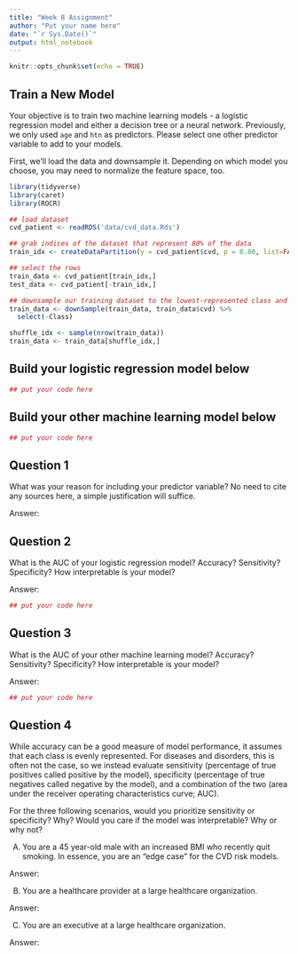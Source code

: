 ```yaml
---
title: "Week 8 Assignment"
author: "Put your name here"
date: "`r Sys.Date()`"
output: html_notebook
---
```


```r
knitr::opts_chunk$set(echo = TRUE)
```


## Train a New Model

Your objective is to train two machine learning models - a logistic regression model and either a decision tree or a neural network. Previously, we only used `age` and `htn` as predictors. Please select one other predictor variable to add to your models.

First, we'll load the data and downsample it. Depending on which model you choose, you may need to normalize the feature space, too.

```r
library(tidyverse)
library(caret)
library(ROCR)

## load dataset
cvd_patient <- readRDS('data/cvd_data.Rds')

## grab indices of the dataset that represent 80% of the data
train_idx <- createDataPartition(y = cvd_patient$cvd, p = 0.80, list=FALSE)

## select the rows
train_data <- cvd_patient[train_idx,]
test_data <- cvd_patient[-train_idx,]

## downsample our training dataset to the lowest-represented class and remove the 'Class' column
train_data <- downSample(train_data, train_data$cvd) %>%
  select(-Class)

shuffle_idx <- sample(nrow(train_data))
train_data <- train_data[shuffle_idx,]
```


## Build your logistic regression model below

```r
## put your code here
```


## Build your other machine learning model below

```r
## put your code here
```


## Question 1

What was your reason for including your predictor variable? No need to cite any sources here, a simple justification will suffice.

Answer:


## Question 2
What is the AUC of your logistic regression model? Accuracy? Sensitivity? Specificity? How interpretable is your model?

Answer: 

```r
## put your code here
```


## Question 3

What is the AUC of your other machine learning model? Accuracy? Sensitivity? Specificity? How interpretable is your model?

Answer: 

```r
## put your code here
```


## Question 4

While accuracy can be a good measure of model performance, it assumes that each class is evenly represented. For diseases and disorders, this is often not the case, so we instead evaluate sensitivity (percentage of true positives called positive by the model), specificity (percentage of true negatives called negative by the model), and a combination of the two (area under the receiver operating characteristics curve; AUC).

For the three following scenarios, would you prioritize sensitivity or specificity? Why? Would you care if the model was interpretable? Why or why not?


A) You are a 45 year-old male with an increased BMI who recently quit smoking. In essence, you are an "edge case" for the CVD risk models.

Answer: 


B) You are a healthcare provider at a large healthcare organization.

Answer: 


C) You are an executive at a large healthcare organization.

Answer: 
